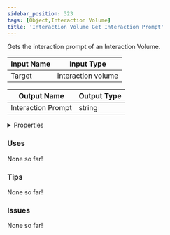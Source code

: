 ```yaml
---
sidebar_position: 323
tags: [Object,Interaction Volume]
title: 'Interaction Volume Get Interaction Prompt'
---
```


Gets the interaction prompt of an Interaction Volume.




<EsbSvg />

| Input Name | Input Type |
|-----------|-----------|
| Target | interaction volume |

| Output Name | Output Type |
|-----------|-----------|
| Interaction Prompt | string |


<details>
  <summary>Properties</summary>
  <div>
    <div>
    <table>
      <thead>
        <tr>
          <th>Is beta required?</th>
          <th>❌</th>
        </tr>
        <tr>
          <th>Is this chip a trolling risk?</th>
          <th>❌</th>
        </tr>
        <tr>
          <th>Is this chip a role assignment risk?</th>
          <th>❌</th>
        </tr>
        <tr>
          <th>Chip UUID</th>
          <th>0c351297-db4d-43e7-81a3-95dc5ddde401</th>
        </tr>
      </thead>
    </table>
    </div>
  </div>
</details>

### Uses

None so far!

### Tips

None so far!

### Issues

None so far!